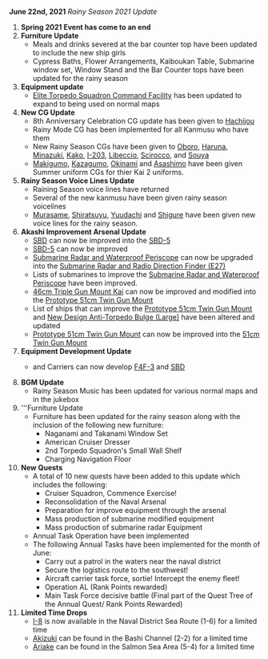 '''June 22nd, 2021''' ''Rainy Season 2021 Update''
#'''Spring 2021 Event has come to an end'''
#'''Furniture Update'''
#*Meals and drinks severed at the bar counter top have been updated to include the new ship girls
#*Cypress Baths, Flower Arrangements, Kaiboukan Table, Submarine window set, Window Stand and the Bar Counter tops have been updated for the rainy season
#'''Equipment update'''
#*[[Elite Torpedo Squadron Command Facility]] has been updated to expand to being used on normal maps
#'''New CG Update'''
#* 8th Anniversary Celebration CG update has been given to [[Hachijou]]
#* Rainy Mode CG has been implemented for all Kanmusu who have them
#* New Rainy Season CGs have been given to [[Oboro]], [[Haruna]], [[Minazuki]], [[Kako]], [[I-203]], [[Libeccio]], [[Scirocco]], and [[Souya]]
#* [[Makigumo]], [[Kazagumo]], [[Okinami]] and [[Asashimo]] have been given Summer uniform CGs for thier Kai 2 uniforms.
#'''Rainy Season Voice Lines Update'''
#* Raining Season voice lines have returned
#* Several of the new kanmusu have been given rainy season voicelines
#* [[Murasame]], [[Shiratsuyu]], [[Yuudachi]] and [[ Shigure]] have been given new voice lines for the rainy season.
#'''Akashi Improvement Arsenal Update'''
#* [[SBD]] can now be improved into the [[SBD-5]]
#* [[SBD-5]] can now be improved
#* [[Submarine Radar and Waterproof Periscope]] can now be upgraded into the [[Submarine Radar and Radio Direction Finder (E27)]]
#* Lists of submarines to improve the [[Submarine Radar and Waterproof Periscope]] have been improved.
#* [[46cm Triple Gun Mount Kai]] can now be improved and modified into the [[Prototype 51cm Twin Gun Mount]]
#* List of ships that can improve the [[Prototype 51cm Twin Gun Mount]] and [[New Design Anti-Torpedo Bulge (Large)]] have been altered and updated
#* [[Prototype 51cm Twin Gun Mount]] can now be improved into the [[51cm Twin Gun Mount]]
#'''Equipment Development Update'''
#* {{Ship/Link|Saratoga|text=Lexington-class|link_class=Lexington}} and {{Ship/Link|Hornet|text=Yorktown-class|link_class=Yorktown}} Carriers can now develop [[F4F-3]] and [[SBD]]
#'''BGM Update'''
#* Rainy Season Music has been updated for various normal maps and in the jukebox
#'''Furniture Update
#* Furniture has been updated for the rainy season along with the inclusion of the following new furniture:
#** Naganami and Takanami Window Set
#** American Cruiser Dresser
#** 2nd Torpedo Squadron's Small Wall Shelf
#** Charging Navigation Floor
#'''New Quests'''
#* A total of 10 new quests have been added to this update which includes the following:
#** Cruiser Squadron, Commence Exercise!
#** Reconsolidation of the Naval Arsenal
#** Preparation for improve equipment through the arsenal
#** Mass production of submarine modified equipment
#** Mass production of submarine radar Equipment
#* Annual Task Operation have been implemented
#* The following Annual Tasks have been implemented for the month of June:
#** Carry out a patrol in the waters near the naval district
#** Secure the logistics route to the southwest!
#** Aircraft carrier task force, sortie! Intercept the enemy fleet!
#** Operation AL (Rank Points rewarded)
#** Main Task Force decisive battle (Final part of the Quest Tree of the Annual Quest/ Rank Points Rewarded)
#'''Limited Time Drops'''
#* [[I-8]] is now available in the Naval District Sea Route (1-6) for a limited time
#* [[Akizuki]] can be found in the Bashi Channel (2-2) for a limited time
#* [[Ariake]] can be found in the Salmon Sea Area (5-4) for a limited time